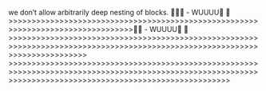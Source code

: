 we don't allow arbitrarily deep nesting of blocks.

-	WUUUU 	 
	 >>>>>>>>>>>>>>>>>>>>>>>>>>>>>>>>>>>>>>>>>>>>>>>>>>>>>>>>>>>>>>>>>>>>>>>>>>>>>>>>>
-	WUUUU 	 
	 >>>>>>>>>>>>>>>>>>>>>>>>>>>>>>>>>>>>>>>>>>>>>>>>>>>>>>>>>>>>>>>>>>>>>>>>>>>>>>>>>>>>>>>>>>>>>>>>>>>>>>>>>>>>>>>>>>>>>>>>>>>>> >>>>>>>>>>>>>>>>>>>>>>>>>>>>>>>>>>>>>>>>>>>>>>>>>>>>>>>>>>>>>>>>>>>>>>>>>>>>>>>>>>>>>>>>>>>>>>>>>>>>>>>>>>>>>>>>>>>>>>>>>>>>>>>>>>>>>>>>>>>>>>>>>>>>>>>>>>>> 